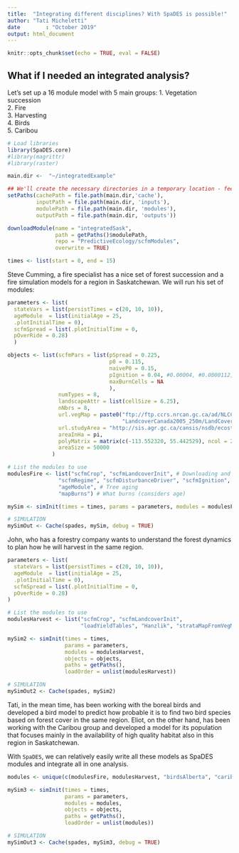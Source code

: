 ```yaml
---
title:  "Integrating different disciplines? With SpaDES is possible!"
author: "Tati Micheletti"
date        : "October 2019"
output: html_document
---
```


```r
knitr::opts_chunk$set(echo = TRUE, eval = FALSE)
```

## What if I needed an integrated analysis?

Let's set up a 16 module model with 5 main groups: 
1. Vegetation succession  
2. Fire  
3. Harvesting  
4. Birds  
5. Caribou  

```r
# Load libraries  
library(SpaDES.core)
#library(magrittr)
#library(raster)

main.dir <-  "~/integratedExample"

## We'll create the necessary directories in a temporary location - feel free to change this if you wish to.
setPaths(cachePath = file.path(main.dir,'cache'),
         inputPath = file.path(main.dir, 'inputs'),
         modulePath = file.path(main.dir, 'modules'),
         outputPath = file.path(main.dir, 'outputs'))

downloadModule(name = "integratedSask",
               path = getPaths()$modulePath, 
               repo = "PredictiveEcology/scfmModules",
               overwrite = TRUE)

times <- list(start = 0, end = 15)
```

Steve Cumming, a fire specialist has a nice set of forest succession and a fire simulation models for a region in Saskatchewan.
We will run his set of modules:

```r
parameters <- list(
  stateVars = list(persistTimes = c(20, 10, 10)),
  ageModule  = list(initialAge = 25,
  .plotInitialTime = 0),
  scfmSpread = list(.plotInitialTime = 0,
  pOverRide = 0.28)
  )

objects <- list(scfmPars = list(pSpread = 0.225,
                                p0 = 0.115,
                                naiveP0 = 0.15, 
                                pIgnition = 0.04, #0.00004, #0.0000112,
                                maxBurnCells = NA
                                ),
                numTypes = 8,
                landscapeAttr = list(cellSize = 6.25),
                nNbrs = 8,
                url.vegMap = paste0("ftp://ftp.ccrs.nrcan.gc.ca/ad/NLCCLandCover/",
                                    "LandcoverCanada2005_250m/LandCoverOfCanada2005_V1_4.zip"),
                url.studyArea = "http://sis.agr.gc.ca/cansis/nsdb/ecostrat/district/ecodistrict_shp.zip",
                areaInHa = pi,
                polyMatrix = matrix(c(-113.552320, 55.442529), ncol = 2),
                areaSize = 50000
              )

# List the modules to use
modulesFire <- list("scfmCrop", "scfmLandcoverInit", # Downloading and cropping rasters 
                "scfmRegime", "scfmDisturbanceDriver", "scfmIgnition", "scfmEscape", "scfmSpread", # Fire module 
                "ageModule", # Tree aging 
                "mapBurns") # What burns (considers age)

mySim <- simInit(times = times, params = parameters, modules = modulesFire, objects = objects, paths = getPaths(), loadOrder = unlist(modulesFire))

# SIMULATION
mySimOut <- Cache(spades, mySim, debug = TRUE)
```

John, who has a forestry company wants to understand the forest dynamics to plan how he will harvest in the same region.

```r
parameters <- list(
  stateVars = list(persistTimes = c(20, 10, 10)),
  ageModule  = list(initialAge = 25,
  .plotInitialTime = 0),
  scfmSpread = list(.plotInitialTime = 0,
  pOverRide = 0.28)
)

# List the modules to use
modulesHarvest <- list("scfmCrop", "scfmLandcoverInit", 
                       "loadYieldTables", "Hanzlik", "strataMapFromVegMap", "scfmHarvest", "stateVars") 

mySim2 <- simInit(times = times,
                  params = parameters,
                  modules = modulesHarvest,
                  objects = objects,
                  paths = getPaths(),
                  loadOrder = unlist(modulesHarvest))

# SIMULATION
mySimOut2 <- Cache(spades, mySim2)
```

Tati, in the mean time, has been working with the boreal birds and developed a bird model to predict how probable it is to find two bird species based on forest cover in the same region.
Eliot, on the other hand, has been working with the Caribou group and developed a model for its population that focuses mainly in the availability of high quality habitat also in this region in Saskatchewan.

With `SpaDES`, we can relatively easily write all these models as SpaDES modules and integrate all in one analysis.

```r
modules <- unique(c(modulesFire, modulesHarvest, "birdsAlberta", "caribouAlberta"))

mySim3 <- simInit(times = times,
                  params = parameters,
                  modules = modules,
                  objects = objects,
                  paths = getPaths(),
                  loadOrder = unlist(modules))

# SIMULATION
mySimOut3 <- Cache(spades, mySim3, debug = TRUE)
```

